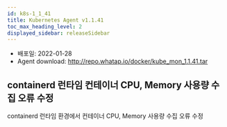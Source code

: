 ```yaml
---
id: k8s-1_1_41
title: Kubernetes Agent v1.1.41
toc_max_heading_level: 2
displayed_sidebar: releaseSidebar
---
```



* 배포일: 2022-01-28
* Agent download: http://repo.whatap.io/docker/kube_mon_1.1.41.tar

## containerd 런타임 컨테이너 CPU, Memory 사용량 수집 오류 수정

containerd 런타임 환경에서 컨테이너 CPU, Memory 사용량 수집 오류 수정